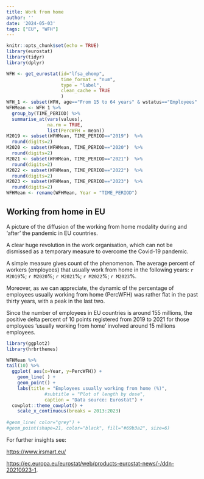 ```yaml
---
title: Work from home
author: ''
date: '2024-05-03'
tags: ["EU", "WFH"]
---
```


```r
knitr::opts_chunk$set(echo = TRUE)
library(eurostat)
library(tidyr)
library(dplyr)
```

```r
WFH <- get_eurostat(id="lfsa_ehomp",
                    time_format = "num",
                    type = "label",
                    clean_cache = TRUE
                    )
WFH_1 <- subset(WFH, age=="From 15 to 64 years" & wstatus=="Employees" & frequenc=="Usually")
WFHMean <- WFH_1 %>%
  group_by(TIME_PERIOD) %>%
  summarise_at(vars(values), 
               na.rm = TRUE, 
               list(PercWFH = mean))
M2019 <- subset(WFHMean, TIME_PERIOD=="2019")  %>%
  round(digits=2)
M2020 <- subset(WFHMean, TIME_PERIOD=="2020")  %>%
  round(digits=2)
M2021 <- subset(WFHMean, TIME_PERIOD=="2021")  %>%
  round(digits=2)
M2022 <- subset(WFHMean, TIME_PERIOD=="2022")  %>%
  round(digits=2)
M2023 <- subset(WFHMean, TIME_PERIOD=="2023")  %>%
  round(digits=2)
WFHMean <- rename(WFHMean, Year = "TIME_PERIOD")


```

## Working from home in EU

A picture of the diffusion of the working from home modality during and 'after' the pandemic in EU countries.

A clear huge revolution in the work organisation, which can not be dismissed as a temporary measure to overcome the Covid-19 pandemic.

A simple measure gives count of the phenomenon. The average percent of workers (employees) that usually work from home in the following years: `r M2019`%; `r M2020`%; `r M2021`%; `r M2022`%; `r M2023`%.

Moreover, as we can appreciate, the dynamic of the percentage of employees usually working from home (PercWFH) was rather flat in the past thirty years, with a peak in the last two.

Since the number of employees in EU countries is around 155 millions, the positive delta percent of 10 points registered from 2019 to 2021 for those employees 'usually working from home' involved around 15 millions employees.

```r
library(ggplot2)
library(hrbrthemes)

WFHMean %>%
tail(10) %>%
  ggplot( aes(x=Year, y=PercWFH)) +
    geom_line( ) +
    geom_point() +
    labs(title = "Employees usually working from home (%)",
              #subtitle = "Plot of length by dose",
              caption = "Data source: Eurostat") +
  cowplot::theme_cowplot() +
    scale_x_continuous(breaks = 2013:2023)
    
#geom_line( color="grey") +
#geom_point(shape=21, color="black", fill="#69b3a2", size=6) 

```

For further insights see:

<https://www.irsmart.eu/>

<https://ec.europa.eu/eurostat/web/products-eurostat-news/-/ddn-20210923-1>.
